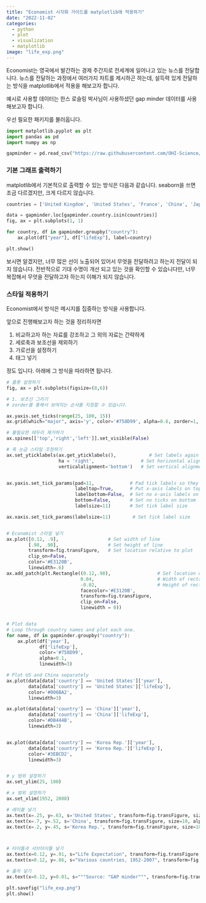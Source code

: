 ```yaml
---
title: "Economist 시각화 가이드를 matplotlib에 적용하기"
date: "2022-11-02"
categories:
  - python
  - plot
  - visualization
  - matplotlib
image: "life_exp.png"
---
```


Economist는 영국에서 발간하는 경제 주간지로 전세계에 일어나고 있는 뉴스를 전달합니다.
뉴스를 전달하는 과정에서 여러가지 차트를 제시하곤 하는데, 설득력 있게 전달하는 방식을 matplotlib에서 적용을 해보고자 합니다.


예시로 사용할 데이터는 한스 로슬링 박사님이 사용하셨던 gap minder 데이터를 사용해보고자 합니다.

우선 필요한 패키지를 불러옵니다.

```python
import matplotlib.pyplot as plt
import pandas as pd
import numpy as np

gapminder = pd.read_csv("https://raw.githubusercontent.com/OHI-Science/data-science-training/master/data/gapminder.csv")
```

### 기본 그래프 출력하기

matplotlib에서 기본적으로 출력할 수 있는 방식은 다음과 같습니다.
seaborn을 쓰면 조금 다르겠지만, 크게 다르지 않습니다.

```python


countries = ['United Kingdom', 'United States', 'France', 'China', 'Japan', 'Korea Rep.', 'Ghana', 'Somalia', 'South Africa',]

data = gapminder.loc[gapminder.country.isin(countries)]
fig, ax = plt.subplots(1, 1)

for country, df in gapminder.groupby("country"):
    ax.plot(df["year"], df["lifeExp"], label=country)

plt.show()
```

보시면 알겠지만, 너무 많은 선이 노출되어 있어서 무엇을 전달하려고 하는지 전달이 되지 않습니다.
전반적으로 기대 수명이 개선 되고 있는 것을 확인할 수 있습니다만, 너무 복잡해서 무엇을 전달하고자 하는지 이해가 되지 않습니다.


### 스타일 적용하기

Economist에서 방식은 메시지를 집중하는 방식을 사용합니다.

앞으로 진행해보고자 하는 것을 정리하자면 

1. 비교하고자 하는 자료를 강조하고 그 외의 자료는 간략하게
2. 세로축과 보조선을 제외하기
3. 가로선을 설정하기
4. 태그 넣기 

정도 입니다.
아래에 그 방식을 따라하면 됩니다.

```python
# 플롯 설정하기
fig, ax = plt.subplots(figsize=(8,6))

# 1. 보조선 그리기
# zorder를 통해서 보여지는 순서를 지정할 수 있습니다.

ax.yaxis.set_ticks(range(25, 100, 15))
ax.grid(which="major", axis='y', color='#758D99', alpha=0.6, zorder=1, )

# 불필요한 테두리 제거하기
ax.spines[['top','right','left']].set_visible(False)

# 축 눈금 스타일 조정하기
ax.set_yticklabels(ax.get_yticklabels(),            # Set labels again
                   ha = 'right',                 # Set horizontal alignment to right
                   verticalalignment='bottom')   # Set vertical alignment to make labels on top of gridline      


ax.yaxis.set_tick_params(pad=11,             # Pad tick labels so they don't go over y-axis
                         labeltop=True,      # Put x-axis labels on top
                         labelbottom=False,  # Set no x-axis labels on bottom
                         bottom=False,       # Set no ticks on bottom
                         labelsize=11)       # Set tick label size

ax.xaxis.set_tick_params(labelsize=11)        # Set tick label size


# Economist 스타일 넣기
ax.plot([0.12, .9],                  # Set width of line
        [.98, .98],                  # Set height of line
        transform=fig.transFigure,   # Set location relative to plot
        clip_on=False, 
        color='#E3120B', 
        linewidth=.6)
ax.add_patch(plt.Rectangle((0.12,.98),                 # Set location of rectangle by lower left corder
                           0.04,                       # Width of rectangle
                           -0.02,                      # Height of rectangle. Negative so it goes down.
                           facecolor='#E3120B', 
                           transform=fig.transFigure, 
                           clip_on=False, 
                           linewidth = 0))


# Plot data
# Loop through country names and plot each one.
for name, df in gapminder.groupby("country"):
    ax.plot(df['year'], 
            df['lifeExp'], 
            color='#758D99', 
            alpha=0.1, 
            linewidth=3)

# Plot US and China separately
ax.plot(data[data['country'] == 'United States']['year'], 
        data[data['country'] == 'United States']['lifeExp'], 
        color='#006BA2',
        linewidth=3)

ax.plot(data[data['country'] == 'China']['year'], 
        data[data['country'] == 'China']['lifeExp'], 
        color='#DB444B',
        linewidth=3)


ax.plot(data[data['country'] == 'Korea Rep.']['year'], 
        data[data['country'] == 'Korea Rep.']['lifeExp'], 
        color='#3EBCD2',
        linewidth=3)


# y 범위 설정하기
ax.set_ylim(25, 100)

# x 범위 설정하기
ax.set_xlim(1952, 2008)

# 레이블 넣기
ax.text(x=.25, y=.63, s='United States', transform=fig.transFigure, size=10, alpha=.9, color="#006BA2")
ax.text(x=.7, y=.52, s='China', transform=fig.transFigure, size=10, alpha=.9, color="#DB444B")
ax.text(x=.2, y=.45, s='Korea Rep.', transform=fig.transFigure, size=10, alpha=.9, color="#3EBCD2")



# 타이틀과 서브타이틀 넣기
ax.text(x=0.12, y=.91, s="Life Expectation", transform=fig.transFigure, ha='left', fontsize=13, weight='bold', alpha=.8)
ax.text(x=0.12, y=.86, s="Various countries, 1952-2007", transform=fig.transFigure, ha='left', fontsize=11, alpha=.8)

# 출처 넣기
ax.text(x=0.12, y=0.01, s="""Source: "GAP minder""", transform=fig.transFigure, ha='left', fontsize=9, alpha=.7)

plt.savefig("life_exp.png")
plt.show()
```
